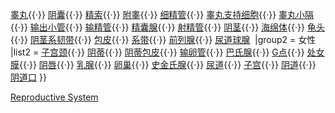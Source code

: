 {{Navbox
|name = 生殖系统
|title = [[生殖系统]]
|group1 = 男性
|list1 = [[尿道]]{{·}} [[睾丸]]{{·}} [[阴囊]]{{·}} [[精索]]{{·}} [[附睾]]{{·}} [[细精管]]{{·}} [[睾丸支持细胞]]{{·}} [[睾丸小隔]]{{·}} [[输出小管]]{{·}} [[输精管]]{{·}} [[精囊腺]]{{·}} [[射精管]]{{·}} [[阴茎]]{{·}} [[陰莖海綿體|海绵体]]{{·}} [[龟头]]{{·}} [[阴茎系韧带]]{{·}} [[包皮]]{{·}} [[系带]]{{·}} [[前列腺]]{{·}} [[尿道球腺]]&nbsp;
|group2 = 女性
|list2 = [[子宫颈]]{{·}} [[阴蒂]]{{·}} [[阴蒂包皮]]{{·}} [[输卵管]]{{·}} [[巴氏腺]]{{·}} [[G点]]{{·}} [[处女膜]]{{·}} [[阴唇]]{{·}} [[乳腺]]{{·}} [[卵巢]]{{·}} [[史金氏腺]]{{·}} [[尿道]]{{·}} [[子宫]]{{·}} [[阴道]]{{·}} [[阴道口]]
}}<noinclude>
[[Category:醫學模板|Reproductive System]]
</noinclude>